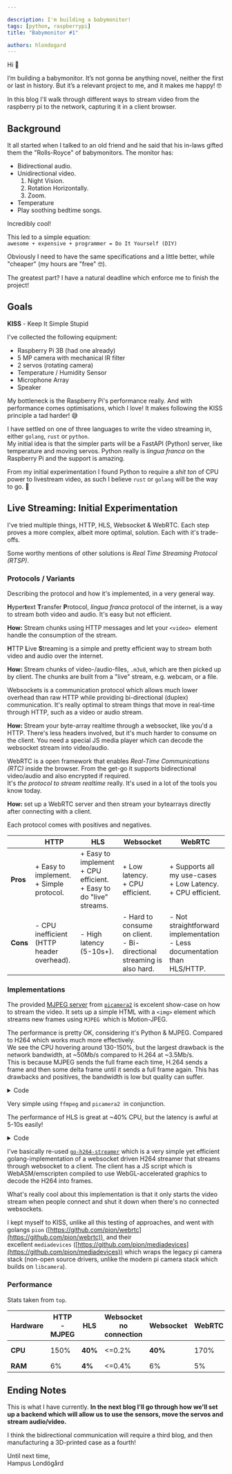```yaml
---

description: I'm building a babymonitor!
tags: [python, raspberrypi]
title: "Babymonitor #1"

authors: hlondogard
---
```



Hi 👋

I’m building a babymonitor. It’s not gonna be anything novel, neither the first or last in history. But it’s a relevant project to me, and it makes me happy! 🤓

In this blog I'll walk through different ways to stream video from the raspberry pi to the network, capturing it in a client browser.
  

## Background

It all started when I talked to an old friend and he said that his in-laws gifted them the "Rolls-Royce" of babymonitors. The monitor has:

- Bidirectional audio.
- Unidirectional video.
    1. Night Vision.
    2. Rotation Horizontally.
    3. Zoom.
- Temperature
- Play soothing bedtime songs.

Incredibly cool!  

This led to a simple equation:  
`awesome + expensive + programmer = Do It Yourself (DIY)`

Obviously I need to have the same specifications and a little better, while "cheaper" (my hours are "free" 🤓).  

The greatest part? I have a natural deadline which enforce me to finish the project!

  

## Goals

**KISS** \- Keep It Simple Stupid

I've collected the following equipment:

- Raspberry Pi 3B (had one already)
- 5 MP camera with mechanical IR filter
- 2 servos (rotating camera)
- Temperature / Humidity Sensor
- Microphone Array
- Speaker


My bottleneck is the Raspberry Pi's performance really. And with performance comes optimisations, which I love! It makes following the KISS principle a tad harder! 😅

I have settled on one of three languages to write the video streaming in, either `golang`, `rust` or `python`.  
My initial idea is that the simpler parts will be a FastAPI (Python) server, like temperature and moving servos. Python really is _lingua franca_ on the Raspberry Pi and the support is amazing.  

From my initial experimentation I found Python to require a _shit ton_ of CPU power to livestream video, as such I believe `rust` or `golang` will be the way to go. 🚀

## Live Streaming: Initial Experimentation

I've tried multiple things, HTTP, HLS, Websocket & WebRTC. Each step proves a more complex, albeit more optimal, solution. Each with it's trade-offs.

Some worthy mentions of other solutions is _Real Time Streaming Protocol (RTSP)_.

### Protocols / Variants

Describing the protocol and how it's implemented, in a very general way.

<Tabs groupId="stream">
  <TabItem value="http" label="HTTP" default>
    <p><b>H</b>yper<strong>t</strong>ext <strong>T</strong>ransfer <strong>P</strong>rotocol, <em>lingua franca</em> protocol of the internet, is a way to stream both video and audio. It&#39;s easy but not efficient.</p>
    <p><b>How: </b> Stream chunks using HTTP messages and let your <code>&lt;video&gt;</code>  element handle the consumption of the stream.</p>
  </TabItem>
  <TabItem value="hls" label="HLS">
    <p><strong>H</strong>TTP <strong>L</strong>ive <strong>S</strong>treaming is a simple and pretty efficient way to stream both video and audio over the internet.</p>
    <p><b>How: </b> Stream chunks of video-/audio-files, <code>.m3u8</code>, which are then picked up by client. The chunks are built from a &quot;live&quot; stream, e.g. webcam, or a file.</p>
  </TabItem>
  <TabItem value="websocket" label="Websocket">
    <p>Websockets is a communication protocol which allows much lower overhead than raw HTTP while providing bi-directional (duplex) communication. It's really optimal to stream things that move in real-time through HTTP, such as a video or audio stream.</p>
    <p><b>How: </b> Stream your byte-array realtime through a websocket, like you'd a HTTP. There's less headers involved, but it's much harder to consume on the client. You need a special JS media player which can decode the websocket stream into video/audio. </p>
  </TabItem>
  <TabItem value="webrtc" label="WebRTC">
    <p>WebRTC is a open framework that enables <em>Real-Time Communications (RTC)</em> inside the browser. From the get-go it supports bidirectional video/audio and also encrypted if required.<br/>    It&#39;s <em>the protocol to stream realtime</em> really. It&#39;s used in a lot of the tools you know today.</p>
    <p><b>How: </b> set up a WebRTC server and then stream your bytearrays directly after connecting with a client.</p>
  </TabItem>
</Tabs>

Each protocol comes with positives and negatives.

|  | HTTP | HLS | Websocket | WebRTC |
| --- | --- | --- | --- | --- |
| **Pros** | + Easy to implement.<br/>+ Simple protocol. | + Easy to implement<br/>+ CPU efficient.<br/>+ Easy to do "live" streams. | + Low latency.<br/>+ CPU efficient. | + Supports all my use-cases<br/>+ Low Latency.<br/>+ CPU efficient. |
| **Cons** | - CPU inefficient (HTTP header overhead). | - High latency (5-10s+).  | - Hard to consume on client.<br/>- Bi-directional streaming is also hard. | - Not straightforward implementation<br/>- Less documentation than HLS/HTTP. |

### Implementations



<Tabs groupId="stream">
  <TabItem value="http" label="HTTP - MJPEG">

The provided [MJPEG server](https://raw.githubusercontent.com/raspberrypi/picamera2/main/examples/mjpeg_server.py) from [`picamera2`](https://github.com/raspberrypi/picamera2) is excelent show-case on how to stream the video. It sets up a simple HTML with a `<img>` element which streams new frames using `MJPEG`  which is Motion-JPEG.

The performance is pretty OK, considering it's Python & MJPEG. Compared to H264 which works much more effectively.   
We see the CPU hovering around 130-150%, but the largest drawback is the network bandwidth, at ~50Mb/s compared to H.264 at ~3.5Mb/s.  
This is because MJPEG sends the full frame each time, H.264 sends a frame and then some delta frame until it sends a full frame again. This has drawbacks and positives, the bandwidth is low but quality can suffer.


<details>
<summary>Code</summary>

```python
#!/usr/bin/python3

# Mostly copied from https://picamera.readthedocs.io/en/release-1.13/recipes2.html
# Run this script, then point a web browser at http:<this-ip-address>:8000
# Note: needs simplejpeg to be installed (pip3 install simplejpeg).

import io
import logging
import socketserver
from http import server
from threading import Condition, Thread

from picamera2 import Picamera2
from picamera2.encoders import JpegEncoder
from picamera2.outputs import FileOutput

PAGE = """\
<html>
<head>
<title>picamera2 MJPEG streaming demo</title>
</head>
<body>
<h1>Picamera2 MJPEG Streaming Demo</h1>
<img src="stream.mjpg" width="640" height="480" />
</body>
</html>
"""


class StreamingOutput(io.BufferedIOBase):
    def __init__(self):
        self.frame = None
        self.condition = Condition()

    def write(self, buf):
        with self.condition:
            self.frame = buf
            self.condition.notify_all()


class StreamingHandler(server.BaseHTTPRequestHandler):
    def do_GET(self):
        if self.path == '/':
            self.send_response(301)
            self.send_header('Location', '/index.html')
            self.end_headers()
        elif self.path == '/index.html':
            content = PAGE.encode('utf-8')
            self.send_response(200)
            self.send_header('Content-Type', 'text/html')
            self.send_header('Content-Length', len(content))
            self.end_headers()
            self.wfile.write(content)
        elif self.path == '/stream.mjpg':
            self.send_response(200)
            self.send_header('Age', 0)
            self.send_header('Cache-Control', 'no-cache, private')
            self.send_header('Pragma', 'no-cache')
            self.send_header('Content-Type', 'multipart/x-mixed-replace; boundary=FRAME')
            self.end_headers()
            try:
                while True:
                    with output.condition:
                        output.condition.wait()
                        frame = output.frame
                    self.wfile.write(b'--FRAME\r\n')
                    self.send_header('Content-Type', 'image/jpeg')
                    self.send_header('Content-Length', len(frame))
                    self.end_headers()
                    self.wfile.write(frame)
                    self.wfile.write(b'\r\n')
            except Exception as e:
                logging.warning(
                    'Removed streaming client %s: %s',
                    self.client_address, str(e))
        else:
            self.send_error(404)
            self.end_headers()


class StreamingServer(socketserver.ThreadingMixIn, server.HTTPServer):
    allow_reuse_address = True
    daemon_threads = True


picam2 = Picamera2()
picam2.configure(picam2.create_video_configuration(main={"size": (640, 480)}))
output = StreamingOutput()
picam2.start_recording(JpegEncoder(), FileOutput(output))

try:
    address = ('', 8000)
    server = StreamingServer(address, StreamingHandler)
    server.serve_forever()
finally:
    picam2.stop_recording()
```

</details>


  </TabItem>
  <TabItem value="hls" label="HLS">

Very simple using `ffmpeg` and `picamera2`  in conjunction. 

The performance of HLS is great at ~40% CPU, but the latency is awful at 5-10s easily!

<details>
<summary>Code</summary>
<Tabs>
<TabItem value="python" label="Python">

```python
import time
from picamera2.outputs import FfmpegOutput
from picamera2.encoders import H264Encoder, Quality
from picamera2 import Picamera2


picam2 = Picamera2()
picam2.configure(picam2.create_video_configuration(main={"size": (640, 480)}))
encoder = H264Encoder(bitrate=1000000, repeat=True, iperiod=15)
output = FfmpegOutput("-f hls -hls_time 4 -hls_list_size 5 -hls_flags delete_segments -hls_allow_cache 0 stream.m3u8")
picam2.start_recording(encoder, output)
time.sleep(9999999)
```

</TabItem>
<TabItem value="html" label="HTML">

```html
<video width="320" height="240" controls autoplay>
    <source src="stream.m3u8" type="application/x-mpegURL" />
    Your browser does not support the video tag.
</video>
```

</TabItem>
</Tabs>


</details>

  </TabItem>
  <TabItem value="websocket" label="Websocket">

I've basically re-used [`go-h264-streamer`](https://github.com/bezineb5/go-h264-streamer) which is a very simple yet efficient golang-implementation of a websocket driven H264 streamer that streams through websocket to a client. The client has a JS script which is WebASM/emscripten compiled to use WebGL-accelerated graphics to decode the H264 into frames. 

What's really cool about this implementation is that it only starts the video stream when people connect and shut it down when there's no connected websockets.

  </TabItem>
  <TabItem value="webrtc" label="WebRTC">

I kept myself to KISS, unlike all this testing of approaches, and went with golangs `pion` ([https://github.com/pion/webrtc](https://github.com/pion/webrtc))  and their excellent `mediadevices` ([https://github.com/pion/mediadevices](https://github.com/pion/mediadevices)) which wraps the legacy pi camera stack (non-open source drivers, unlike the modern pi camera stack which builds on `libcamera`).

  </TabItem>
</Tabs>
  

### Performance

Stats taken from `top`.

| Hardware | HTTP - MJPEG | HLS | Websocket no connection | Websocket | WebRTC | WebRTC (`aiortc`) |
| --- | --- | --- | --- | --- | --- | --- |
| **CPU** | 150% | **40%** | <=0.2% | **40%** | 170% | 250-350% |
| **RAM** | 6% | **4%** | <=0.4% | 6% | 5% | |


## Ending Notes

This is what I have currently. **In the next blog I'll go through how we'll set up a backend which will allow us to use the sensors, move the servos and stream audio/video.**

I think the bidirectional communication will require a third blog, and then manufacturing a 3D-printed case as a fourth!
  

Until next time,  
Hampus Londögård